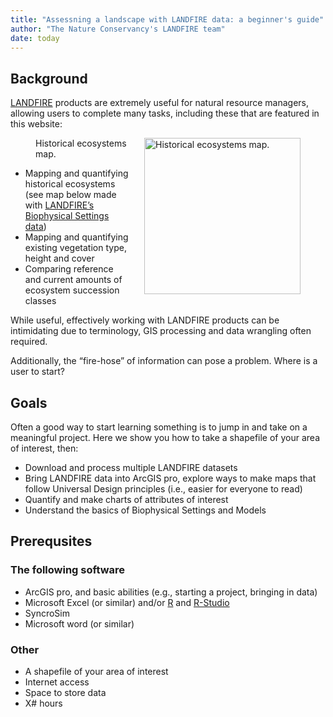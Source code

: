 ```yaml
---
title: "Assessning a landscape with LANDFIRE data: a beginner's guide"
author: "The Nature Conservancy's LANDFIRE team"
date: today
---
```


## Background

[LANDFIRE](https://landfire.gov/index.php) products are extremely useful for natural resource managers, allowing users to complete many tasks, including these that are featured in this website:

![Historical ecosystems map.](images/bps.jpg){style="float:right; margin-left: 25px;" fig-alt="\"Historical ecosystems map of a large region in the western United States." fig-align="right" width="250" }

* Mapping and quantifying historical ecosystems (see map below made with [LANDFIRE's Biophysical Settings data](https://landfire.gov/bps.php))
* Mapping and quantifying existing vegetation type, height and cover
* Comparing reference and current amounts of ecosystem succession classes


While useful, effectively working with LANDFIRE products can be intimidating due to terminology, GIS processing and data wrangling often required.

Additionally, the "fire-hose" of information can pose a problem. Where is a user to start?

## Goals

Often a good way to start learning something is to jump in and take on a meaningful project. Here we show you how to take a shapefile of your area of interest, then:

* Download and process multiple LANDFIRE datasets
* Bring LANDFIRE data into ArcGIS pro, explore ways to make maps that follow Universal Design principles (i.e., easier for everyone to read)
* Quantify and make charts of attributes of interest
* Understand the basics of Biophysical Settings and Models

## Prerequsites

### The following software
* ArcGIS pro, and basic abilities (e.g., starting a project, bringing in data)
* Microsoft Excel (or similar) and/or [R](https://cran.rstudio.com/) and [R-Studio](https://posit.co/download/rstudio-desktop/)
* SyncroSim
* Microsoft word (or similar)

### Other
* A shapefile of your area of interest
* Internet access
* Space to store data
* X# hours
